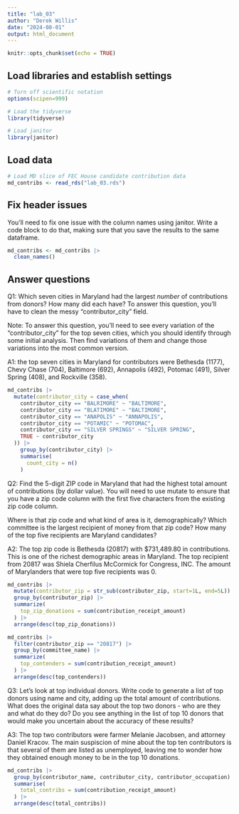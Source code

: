 ```yaml
---
title: "lab_03"
author: "Derek Willis"
date: "2024-08-01"
output: html_document
---
```


```r
knitr::opts_chunk$set(echo = TRUE)
```

## Load libraries and establish settings

```r
# Turn off scientific notation
options(scipen=999)

# Load the tidyverse
library(tidyverse)

# Load janitor
library(janitor)
```

## Load data

```r
# Load MD slice of FEC House candidate contribution data
md_contribs <- read_rds("lab_03.rds")
```

## Fix header issues

You'll need to fix one issue with the column names using janitor. Write a code block to do that, making sure that you save the results to the same dataframe.

```r
md_contribs <- md_contribs |>
  clean_names()

```


## Answer questions

Q1: Which seven cities in Maryland had the largest *number* of contributions from donors? How many did each have? To answer this question, you'll have to clean the messy "contributor_city" field.

Note: To answer this question, you'll need to see every variation of the "contributor_city" for the top seven cities, which you should identify through some initial analysis. Then find variations of them and change those variations into the most common version.

A1: the top seven cities in Maryland for contributors were Bethesda (1177), Chevy Chase (704), Baltimore (692), Annapolis (492), Potomac (491), Silver Spring (408), and Rockville (358).

```r
md_contribs |>
  mutate(contributor_city = case_when(
    contributor_city == "BALRIMORE" ~ "BALTIMORE",
    contributor_city == "BLATIMORE" ~ "BALTIMORE",
    contributor_city == "ANAPOLIS" ~ "ANNAPOLIS",
    contributor_city == "POTAMIC" ~ "POTOMAC",
    contributor_city == "SILVER SPRINGS" ~ "SILVER SPRING",
    TRUE ~ contributor_city
  )) |>
    group_by(contributor_city) |>
    summarise(
      count_city = n()
    )
```

Q2: Find the 5-digit ZIP code in Maryland that had the highest total amount of contributions (by dollar value). You will need to use mutate to ensure that you have a zip code column with the first five characters from the existing zip code column.

Where is that zip code and what kind of area is it, demographically? Which committee is the largest recipient of money from that zip code? How many of the top five recipients are Maryland candidates?

A2: The top zip code is Bethesda (20817) with $731,489.80 in contributions. This is one of the richest demographic areas in Maryland. The top recipient from 20817 was Shiela Cherfilus McCormick for Congress, INC. The amount of Marylanders that were top five recipients was 0. 

```r
md_contribs |>
  mutate(contributor_zip = str_sub(contributor_zip, start=1L, end=5L)) |>
  group_by(contributor_zip) |>
  summarize(
    top_zip_donations = sum(contribution_receipt_amount)
  ) |>
  arrange(desc(top_zip_donations))

md_contribs |>
  filter(contributor_zip == "20817") |>
  group_by(committee_name) |>
  summarize(
    top_contenders = sum(contribution_receipt_amount)
  ) |>
  arrange(desc(top_contenders))
```

Q3: Let's look at top individual donors. Write code to generate a list of top donors using name and city, adding up the total amount of contributions. What does the original data say about the top two donors - who are they and what do they do? Do you see anything in the list of top 10 donors that would make you uncertain about the accuracy of these results?

A3: The top two contributors were farmer Melanie Jacobsen, and attorney Daniel Kracov. The main suspiscion of mine about the top ten contributors is that several of them are listed as unemployed, leaving me to wonder how they obtained enough money to be in the top 10 donations.

```r
md_contribs |>
  group_by(contributor_name, contributor_city, contributor_occupation) |>
  summarise(
    total_contribs = sum(contribution_receipt_amount)
  ) |>
  arrange(desc(total_contribs))
```
